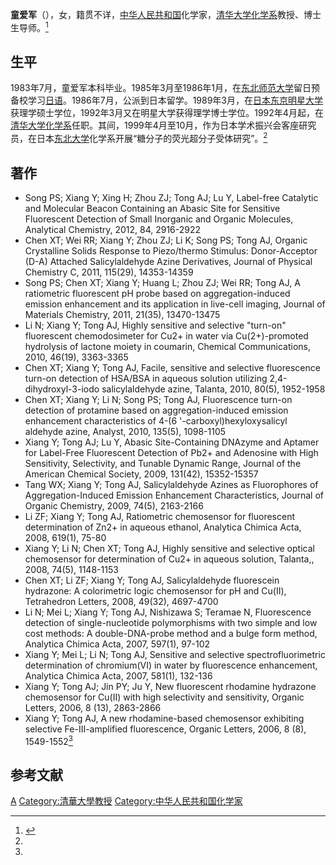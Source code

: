 '''童爱军'''（{{bd|？||||catIdx=T童}}），女，籍贯不详，[[中华人民共和国|中华人民共和国]]化学家，[[清华大学化学系|清华大学化学系]]教授、博士生导师。<ref name=qhhx>{{Cite web |url=http://www.tsinghua.edu.cn/publish/chem/2142/2011/20110401044409285364509/20110401044409285364509_.html |title=童爱军  教授，博士生导师，清华大学化学系，2011-04-01 |access-date=2013-05-13 |archive-url=https://web.archive.org/web/20130501163649/http://www.tsinghua.edu.cn/publish/chem/2142/2011/20110401044409285364509/20110401044409285364509_.html |archive-date=2013-05-01 |dead-url=yes }}</ref>

==生平==
1983年7月，童爱军本科毕业。1985年3月至1986年1月，在[[东北师范大学|东北师范大学]]留日预备校学习[[日语|日语]]。1986年7月，公派到日本留学。1989年3月，在[[日本|日本]][[东京|东京]][[明星大学|明星大学]]获理学硕士学位，1992年3月又在明星大学获得理学博士学位。1992年4月起，在[[清华大学化学系|清华大学化学系]]任职。其间，1999年4月至10月，作为日本学术振兴会客座研究员，在日本[[东北大学_(日本)|东北大学]]化学系开展“糖分子的荧光超分子受体研究”。<ref name=qhhx/>

==著作==
*Song PS; Xiang Y; Xing H; Zhou ZJ; Tong AJ; Lu Y, Label-free Catalytic and Molecular Beacon Containing an Abasic Site for Sensitive Fluorescent Detection of Small Inorganic and Organic Molecules, Analytical Chemistry, 2012, 84, 2916-2922
*Chen XT; Wei RR; Xiang Y; Zhou ZJ; Li K; Song PS; Tong AJ, Organic Crystalline Solids Response to Piezo/thermo Stimulus: Donor-Acceptor (D-A) Attached Salicylaldehyde Azine Derivatives, Journal of Physical Chemistry C, 2011, 115(29), 14353-14359
*Song PS; Chen XT; Xiang Y; Huang L; Zhou ZJ; Wei RR; Tong AJ, A ratiometric fluorescent pH probe based on aggregation-induced emission enhancement and its application in live-cell imaging, Journal of Materials Chemistry, 2011, 21(35), 13470-13475
*Li N; Xiang Y; Tong AJ, Highly sensitive and selective "turn-on" fluorescent chemodosimeter for Cu2+ in water via Cu(2+)-promoted hydrolysis of lactone moiety in coumarin, Chemical Communications, 2010, 46(19), 3363-3365
*Chen XT; Xiang Y; Tong AJ, Facile, sensitive and selective fluorescence turn-on detection of HSA/BSA in aqueous solution utilizing 2,4-dihydroxyl-3-iodo salicylaldehyde azine, Talanta, 2010, 80(5), 1952-1958
*Chen XT; Xiang Y; Li N; Song PS; Tong AJ, Fluorescence turn-on detection of protamine based on aggregation-induced emission enhancement characteristics of 4-(6 '-carboxyl)hexyloxysalicyl aldehyde azine, Analyst, 2010, 135(5), 1098-1105
*Xiang Y; Tong AJ; Lu Y, Abasic Site-Containing DNAzyme and Aptamer for Label-Free Fluorescent Detection of Pb2+ and Adenosine with High Sensitivity, Selectivity, and Tunable Dynamic Range, Journal of the American Chemical Society, 2009, 131(42), 15352-15357
*Tang WX; Xiang Y; Tong AJ, Salicylaldehyde Azines as Fluorophores of Aggregation-Induced Emission Enhancement Characteristics, Journal of Organic Chemistry, 2009, 74(5), 2163-2166
*Li ZF; Xiang Y; Tong AJ, Ratiometric chemosensor for fluorescent determination of Zn2+ in aqueous ethanol, Analytica Chimica Acta, 2008, 619(1), 75-80
*Xiang Y; Li N; Chen XT; Tong AJ, Highly sensitive and selective optical chemosensor for determination of Cu2+ in aqueous solution, Talanta,, 2008, 74(5), 1148-1153
*Chen XT; Li ZF; Xiang Y; Tong AJ, Salicylaldehyde fluorescein hydrazone: A colorimetric logic chemosensor for pH and Cu(II), Tetrahedron Letters, 2008, 49(32), 4697-4700
*Li N; Mei L; Xiang Y; Tong AJ, Nishizawa S; Teramae N, Fluorescence detection of single-nucleotide polymorphisms with two simple and low cost methods: A double-DNA-probe method and a bulge form method, Analytica Chimica Acta, 2007, 597(1), 97-102
*Xiang Y; Mei L; Li N; Tong AJ, Sensitive and selective spectrofluorimetric determination of chromium(VI) in water by fluorescence enhancement, Analytica Chimica Acta, 2007, 581(1), 132-136
*Xiang Y; Tong AJ; Jin PY; Ju Y, New fluorescent rhodamine hydrazone chemosensor for Cu(II) with high selectivity and sensitivity, Organic Letters, 2006, 8 (13), 2863-2866
*Xiang Y; Tong AJ, A new rhodamine-based chemosensor exhibiting selective Fe-III-amplified fluorescence, Organic Letters, 2006, 8 (8), 1549-1552<ref name=qhhx/>

==参考文献==
{{reflist}}

{{DEFAULTSORT:Tong童}}
[[Category:童姓|A]]
[[Category:清華大學教授|Category:清華大學教授]]
[[Category:中华人民共和国化学家|Category:中华人民共和国化学家]]